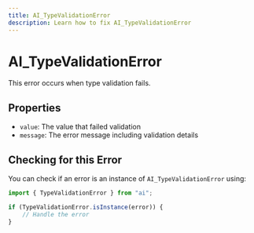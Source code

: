 ```yaml
---
title: AI_TypeValidationError
description: Learn how to fix AI_TypeValidationError
---
```


# AI_TypeValidationError
This error occurs when type validation fails.

## Properties
- `value`: The value that failed validation
- `message`: The error message including validation details

## Checking for this Error

You can check if an error is an instance of `AI_TypeValidationError` using:

```typescript
import { TypeValidationError } from "ai";

if (TypeValidationError.isInstance(error)) {
    // Handle the error
}
```
